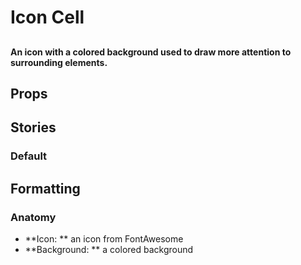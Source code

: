 
# Icon Cell

##

<h4>
  An icon with a colored background used to draw more attention to surrounding elements.
</h4>

<Canvas of={ComponentStories.Default} />


## Props

<ArgTypes of={IconCell} />

## Stories

### Default

<Canvas of={ComponentStories.Default} />


## Formatting

### Anatomy
- **Icon: ** an icon from FontAwesome
- **Background: ** a colored background
